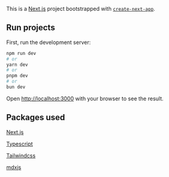 This is a [Next.js](https://nextjs.org/) project bootstrapped with [`create-next-app`](https://github.com/vercel/next.js/tree/canary/packages/create-next-app).

## Run projects

First, run the development server:

```bash
npm run dev
# or
yarn dev
# or
pnpm dev
# or
bun dev
```

Open [http://localhost:3000](http://localhost:3000) with your browser to see the result.

## Packages used

[Next.js](https://nextjs.org/)

[Typescript](https://www.typescriptlang.org/)

[Tailwindcss](https://tailwindcss.com/)

[mdxjs](https://mdxjs.com/)